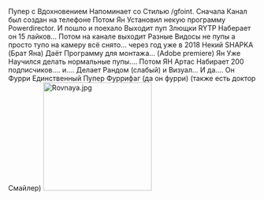 
Пупер с Вдохновением Напоминает со Стилью /gfoint. Сначала Канал  был создан на телефоне Потом Ян Установил некую программу Powerdirector. И пошло и поехало Выходит пуп Злющки RYTP Наберает он 15 лайков... Потом на канале выходит Разные Видосы не пупы а просто тупо на камеру всё снято... через год уже в 2018 Некий SHAPKA (Брат Яна) Даёт Программу для монтажа... (Adobe premiere) Ян Уже Научился делать нормальные пупы....  Потом ЯН Артас Набирает 200 подписчиков.... и.... Делает Рандом (слабый) и Визуал...   И да.... Он Фурри Единственный Пупер Фуррифаг (да он фурри) (также есть доктор Смайлер) 
[[File:Rovnaya.jpg|thumb|220x220px]]

{{Инфобокс_для_пуперов|другие_ники = Шаурма |сферы_творчества = RYTP, Furry Fandom|год_начала = 2017|имя_фамилия = Ян Артановский|дата_рождения = 2004. 16 декабря|место_проживания = Антрацит |ссылки = Канал https://www.youtube.com/channel/UCzuz6U-JY4tt_dZfS9fnMZQ?view_as=subscriber}}